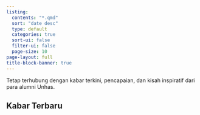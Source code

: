 ```yaml
---
listing:
  contents: "*.qmd"
  sort: "date desc"
  type: default
  categories: true
  sort-ui: false
  filter-ui: false
  page-size: 10
page-layout: full
title-block-banner: true
---
```


Tetap terhubung dengan kabar terkini, pencapaian, dan kisah inspiratif dari para alumni Unhas.

## Kabar Terbaru
